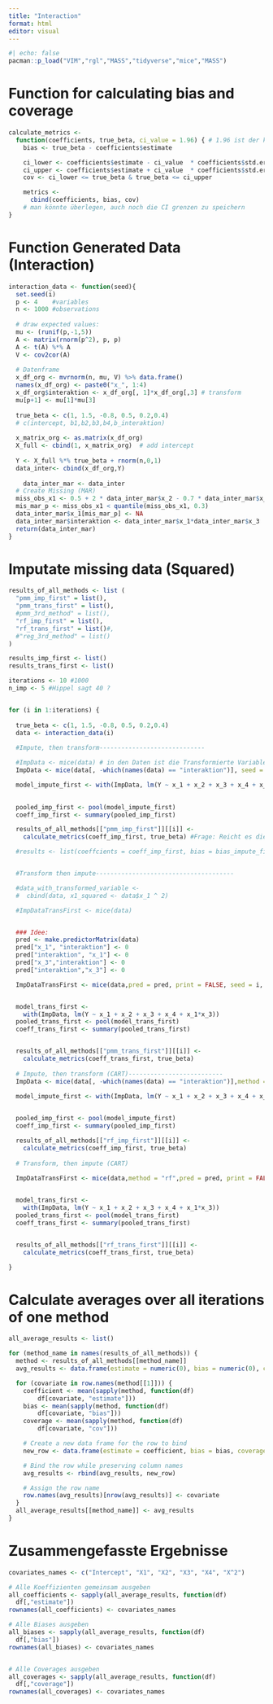 ---
title: "Interaction"
format: html
editor: visual
---

```{r}
#| echo: false
pacman::p_load("VIM","rgl","MASS","tidyverse","mice","MASS")
```


# Function for calculating bias and coverage

```{r}
calculate_metrics <-
  function(coefficients, true_beta, ci_value = 1.96) { # 1.96 ist der kritische Wert den wir brauchen alternativ kann man auch qnorm verwenden
    bias <- true_beta - coefficients$estimate

    ci_lower <- coefficients$estimate - ci_value  * coefficients$std.error
    ci_upper <- coefficients$estimate + ci_value  * coefficients$std.error
    cov <- ci_lower <= true_beta & true_beta <= ci_upper

    metrics <-
      cbind(coefficients, bias, cov) 
    # man könnte überlegen, auch noch die CI grenzen zu speichern
}
```

# Function Generated Data (Interaction)
```{r}
interaction_data <- function(seed){
  set.seed(i)
  p <- 4    #variables
  n <- 1000 #observations
  
  # draw expected values:
  mu <- (runif(p,-1,5))
  A <- matrix(rnorm(p^2), p, p)
  A <- t(A) %*% A             
  V <- cov2cor(A)           
  
  # Datenframe
  x_df_org <- mvrnorm(n, mu, V) %>% data.frame()
  names(x_df_org) <- paste0("x_", 1:4)
  x_df_org$interaktion <- x_df_org[, 1]*x_df_org[,3] # transform
  mu[p+1] <- mu[1]*mu[3]
  
  true_beta <- c(1, 1.5, -0.8, 0.5, 0.2,0.4)  
  # c(intercept, b1,b2,b3,b4,b_interaktion)
  
  x_matrix_org <- as.matrix(x_df_org)
  X_full <- cbind(1, x_matrix_org)  # add intercept
  
  Y <- X_full %*% true_beta + rnorm(n,0,1)
  data_inter<- cbind(x_df_org,Y)
  
    data_inter_mar <- data_inter
  # Create Missing (MAR)
  miss_obs_x1 <- 0.5 + 2 * data_inter_mar$x_2 - 0.7 * data_inter_mar$x_3 + rnorm(n, 0, 3)
  mis_mar_p <- miss_obs_x1 < quantile(miss_obs_x1, 0.3)
  data_inter_mar$x_1[mis_mar_p] <- NA
  data_inter_mar$interaktion <- data_inter_mar$x_1*data_inter_mar$x_3
  return(data_inter_mar)
}
```

# Imputate missing data (Squared)

```{r}
results_of_all_methods <- list (
  "pmm_imp_first" = list(),
  "pmm_trans_first" = list(),
  #pmm_3rd_method" = list(),
  "rf_imp_first" = list(),
  "rf_trans_first" = list()#,
  #"reg_3rd_method" = list()
)

results_imp_first <- list()
results_trans_first <- list()

iterations <- 10 #1000
n_imp <- 5 #Hippel sagt 40 ?


for (i in 1:iterations) {
  
  true_beta <- c(1, 1.5, -0.8, 0.5, 0.2,0.4) 
  data <- interaction_data(i)
  
  #Impute, then transform-----------------------------

  #ImpData <- mice(data) # in den Daten ist die Transformierte Variable
  ImpData <- mice(data[, -which(names(data) == "interaktion")], seed = i, m = n_imp)

  model_impute_first <- with(ImpData, lm(Y ~ x_1 + x_2 + x_3 + x_4 + x_1*x_3))

  
  pooled_imp_first <- pool(model_impute_first)
  coeff_imp_first <- summary(pooled_imp_first)

  results_of_all_methods[["pmm_imp_first"]][[i]] <-
    calculate_metrics(coeff_imp_first, true_beta) #Frage: Reicht es diese Werte abzuspeichern oder brauchen wir noch mehr?

  #results <- list(coeffcients = coeff_imp_first, bias = bias_impute_first, coverage = cov_imp_first)


  #Transform then impute--------------------------------------

  #data_with_transformed_variable <-
  #  cbind(data, x1_squared <- data$x_1 ^ 2)

  #ImpDataTransFirst <- mice(data)


  ### Idee:
  pred <- make.predictorMatrix(data)
  pred["x_1", "interaktion"] <- 0
  pred["interaktion", "x_1"] <- 0
  pred["x_3","interaktion"] <- 0
  pred["interaktion","x_3"] <- 0

  ImpDataTransFirst <- mice(data,pred = pred, print = FALSE, seed = i, m = n_imp)


  model_trans_first <-
    with(ImpData, lm(Y ~ x_1 + x_2 + x_3 + x_4 + x_1*x_3))
  pooled_trans_first <- pool(model_trans_first)
  coeff_trans_first <- summary(pooled_trans_first)


  results_of_all_methods[["pmm_trans_first"]][[i]] <-
    calculate_metrics(coeff_trans_first, true_beta)
  
  # Impute, then transform (CART)--------------------------
  ImpData <- mice(data[, -which(names(data) == "interaktion")],method = "rf", seed = i, m = n_imp)

  model_impute_first <- with(ImpData, lm(Y ~ x_1 + x_2 + x_3 + x_4 + x_1*x_3))

  
  pooled_imp_first <- pool(model_impute_first)
  coeff_imp_first <- summary(pooled_imp_first)

  results_of_all_methods[["rf_imp_first"]][[i]] <-
    calculate_metrics(coeff_imp_first, true_beta)
  
  # Transform, then impute (CART)
  
  ImpDataTransFirst <- mice(data,method = "rf",pred = pred, print = FALSE, seed = i, m = n_imp)


  model_trans_first <-
    with(ImpData, lm(Y ~ x_1 + x_2 + x_3 + x_4 + x_1*x_3))
  pooled_trans_first <- pool(model_trans_first)
  coeff_trans_first <- summary(pooled_trans_first)


  results_of_all_methods[["rf_trans_first"]][[i]] <-
    calculate_metrics(coeff_trans_first, true_beta)

}

```

# Calculate averages over all iterations of one method

```{r}

all_average_results <- list()

for (method_name in names(results_of_all_methods)) {
  method <- results_of_all_methods[[method_name]]
  avg_results <- data.frame(estimate = numeric(0), bias = numeric(0), coverage = numeric(0))

  for (covariate in row.names(method[[1]])) {
    coefficient <- mean(sapply(method, function(df)
        df[covariate, "estimate"]))
    bias <- mean(sapply(method, function(df)
        df[covariate, "bias"]))
    coverage <- mean(sapply(method, function(df)
        df[covariate, "cov"]))

    # Create a new data frame for the row to bind
    new_row <- data.frame(estimate = coefficient, bias = bias, coverage = coverage)

    # Bind the row while preserving column names
    avg_results <- rbind(avg_results, new_row)

    # Assign the row name
    row.names(avg_results)[nrow(avg_results)] <- covariate
  }
  all_average_results[[method_name]] <- avg_results
}

```

# Zusammengefasste Ergebnisse

```{r}
covariates_names <- c("Intercept", "X1", "X2", "X3", "X4", "X^2")

# Alle Koeffizienten gemeinsam ausgeben
all_coefficients <- sapply(all_average_results, function(df)
  df[,"estimate"])
rownames(all_coefficients) <- covariates_names

# Alle Biases ausgeben
all_biases <- sapply(all_average_results, function(df)
  df[,"bias"])
rownames(all_biases) <- covariates_names


# Alle Coverages ausgeben
all_coverages <- sapply(all_average_results, function(df)
  df[,"coverage"])
rownames(all_coverages) <- covariates_names

```
